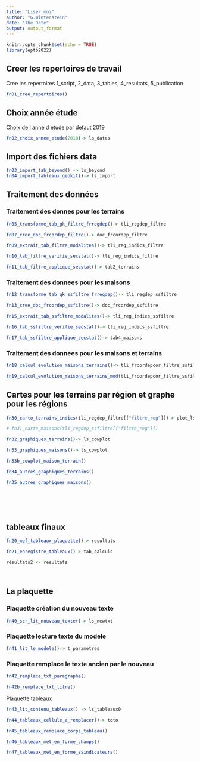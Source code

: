 ```yaml
---
title: "Liser_moi"
author: "G.Winterstein"
date: "The Date"
output: output_format
---
```


```r
knitr::opts_chunk$set(echo = TRUE)
library(eptb2022)

```

## Creer les repertoires de travail

Cree les repertoires 1_script, 2_data, 3_tables, 4_resultats, 5_publication

```r

fn01_cree_repertoires()

```

## Choix année étude

Choix de l anne d etude par defaut 2019

```r

fn02_choix_annee_etude(2018)-> ls_dates

```

## Import des fichiers data

```r
fn03_import_tab_beyond() -> ls_beyond
fn04_import_tableaux_geokit()-> ls_import
```

## Traitement des données

### Traitement des donnes pour les terrains

```r

fn05_transforme_tab_gk_filtre_frregdep()-> tli_regdep_filtre

fn07_cree_doc_frcordep_filtre()-> doc_frcordep_filtre

fn09_extrait_tab_filtre_modalites()-> tli_reg_indics_filtre

fn10_tab_filtre_verifie_secstat()-> tli_reg_indics_filtre

fn11_tab_filtre_applique_secstat()-> tab2_terrains

```

### Traitement des donnees pour les maisons

```r

fn12_transforme_tab_gk_ssfiltre_frregdep()-> tli_regdep_ssfiltre

fn13_cree_doc_frcordep_ssfiltre()-> doc_frcordep_ssfiltre

fn15_extrait_tab_ssfiltre_modalites()-> tli_reg_indics_ssfiltre

fn16_tab_ssfiltre_verifie_secstat()-> tli_reg_indics_ssfiltre

fn17_tab_ssfiltre_applique_secstat()-> tab4_maisons

```

### Traitement des donnees pour les maisons et terrains

```r
fn18_calcul_evolution_maisons_terrains()-> tli_frcordepcor_filtre_ssfiltre

fn19_calcul_evolution_maisons_terrains_mod(tli_frcordepcor_filtre_ssfiltre$evol_an)-> tli_frcordepcor_filtre_ssfiltre$evol_an
```

## Cartes pour les terrains par région et graphe pour les régions

```r

fn30_carto_terrains_indics(tli_regdep_filtre[["filtre_reg"]])-> plot_ls_carto

# fn31_carte_maisons(tli_regdep_ssfiltre[["filtre_reg"]])

fn32_graphiques_terrains()-> ls_cowplot

fn33_graphiques_maisons()-> ls_cowplot

fn33b_cowplot_maison_terrain()

fn34_autres_graphiques_terrains()

fn35_autres_graphiques_maisons()







```

## tableaux finaux

```r

fn20_mef_tableaux_plaquette()-> resultats

fn21_enregistre_tableaux()-> tab_calculs

résultats2 <- resultats




```

## La plaquette

### Plaquette création du nouveau texte

```r
fn40_scr_lit_nouveau_texte()-> ls_newtxt

```

### Plaquette lecture texte du modele

```r
fn41_lit_le_modele()-> t_parametres

```

### Plaquette remplace le texte ancien par le nouveau

```r
fn42_remplace_txt_paragraphe()

fn42b_remplace_txt_titre()

```

Plaquette tableaux

```r

fn43_lit_contenu_tableaux() -> ls_tableaux0

fn44_tableaux_cellule_a_remplacer()-> toto

fn45_tableaux_remplace_corps_tableau()

fn46_tableaux_met_en_forme_champs()

fn47_tableaux_met_en_forme_ssindicateurs()

```
